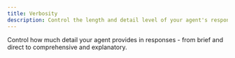 ```yaml
---
title: Verbosity
description: Control the length and detail level of your agent's responses
---
```


Control how much detail your agent provides in responses - from brief and direct to comprehensive and explanatory.